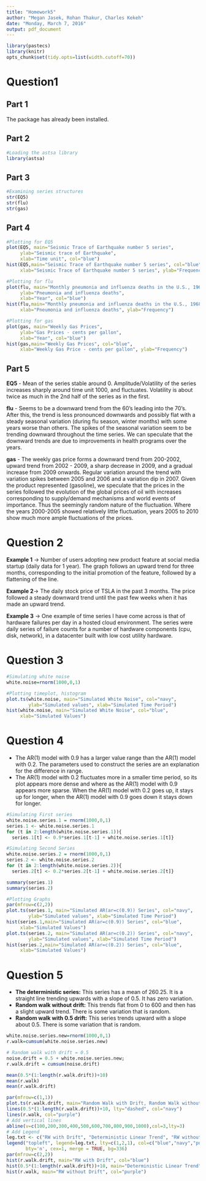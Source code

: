 ```yaml
---
title: "Homework5"
author: "Megan Jasek, Rohan Thakur, Charles Kekeh"
date: "Monday, March 7, 2016"
output: pdf_document
---
```


```r
library(pastecs)
library(knitr)
opts_chunk$set(tidy.opts=list(width.cutoff=70))
```

Question1
==========
Part 1
------
The package has already been installed.

Part 2
------

```r
#Loading the astsa library
library(astsa)
```

Part 3
------

```r
#Examining series structures
str(EQ5)
str(flu)
str(gas)
```

Part 4
------
```r
#Plotting for EQ5
plot(EQ5, main="Seismic Trace of Earthquake number 5 series",
     ylab="Seismic trace of Earthquake",
     xlab="Time unit", col="blue")
hist(EQ5,main="Seismic Trace of Earthquake number 5 series", col="blue",
     xlab="Seismic Trace of Earthquake number 5 series", ylab="Frequency")

#Plotting for flu
plot(flu, main="Monthly pneumonia and influenza deaths in the U.S., 1968 to 1978",
     ylab="Pneumonia and influenza deaths",
     xlab="Year", col="blue")
hist(flu,main="Monthly pneumonia and influenza deaths in the U.S., 1968 to 1978", col="blue",
     xlab="Pneumonia and influenza deaths", ylab="Frequency")

#Plotting for gas
plot(gas, main="Weekly Gas Prices",
     ylab="Gas Prices - cents per gallon",
     xlab="Year", col="blue")
hist(gas,main="Weekly Gas Prices", col="blue",
     xlab="Weekly Gas Price - cents per gallon", ylab="Frequency")
```



Part 5
------
**EQ5** -  Mean of the series stable around 0. Amplitude/Volatility of the series increases sharply around time unit 1000, and fluctuates.  Volatility is about twice as much in the 2nd half of the series as in the first.

**flu** - Seems to be a downward trend from the 60's leading into the 70's. After this, the  trend is less pronounced downwards and possibly flat with a steady seasonal variation (during flu season, winter months) with some years worse than others.  The spikes of the seasonal variation seem to be trending downward throughout the time series. 
We can speculate that the downward trends are due to improvements in health programs over the years.

**gas** - The weekly gas price forms a downward trend from 200-2002, upward trend from 2002 - 2009, a sharp decrease in 2009, and a gradual increase from 2009 onwards.  Regular variation around the trend with variation spikes between 2005 and 2006 and a variation dip in 2007.
Given the product represented (gasoline), we speculate that the prices in the series followed the evolution of the global prices of oil with increases corresponding to supply/demand mechanisms and world events of importance. Thus the seemingly random nature of the fluctuation. Where the years 2000-2005 showed relatively little fluctuation, years 2005 to 2010 show much more ample fluctuations of the prices.

Question 2
==========
**Example 1** -> Number of users adopting new product feature at social media startup (daily data for 1 year). The graph follows an upward trend for three months, corresponding to the initial promotion of the feature, followed by a flattening of the line.

**Example 2**-> The daily stock price of TSLA in the past 3 months. The price followed a steady downward trend until the past few weeks when it has made an upward trend.

**Example 3** -> One example of time series I have come across is that of hardware failures per
day in a hosted cloud environment. The series were daily series of failure counts for a number of hardware components (cpu, disk, network), in a datacenter built with low cost utility hardware.


Question 3
==========
```r
#Simulating white noise
white.noise=rnorm(1000,0,1) 

#Plotting timeplot, histogram
plot.ts(white.noise, main="Simulated White Noise", col="navy",
        ylab="Simulated values", xlab="Simulated Time Period")
hist(white.noise, main="Simulated White Noise", col="blue",
     xlab="Simulated Values")
```


Question 4
==========
- The AR(1) model with 0.9 has a larger value range than the AR(1) model with 0.2. The parameters used to construct the series are an explanation for the difference in range.
- The AR(1) model with 0.2 fluctuates more in a smaller time period, so its plot appears more dense and where as the AR(1) model with 0.9 appears more sparse.  When the AR(1) model with 0.2 goes up, it stays up for longer, when the AR(1) model with 0.9 goes down it stays down for longer.

```r
#Simulating First series
white.noise.series.1 = rnorm(1000,0,1)
series.1 <- white.noise.series.1
for (t in 2:length(white.noise.series.1)){
  series.1[t] <- 0.9*series.1[t-1] + white.noise.series.1[t]}

#Simulating Second Series
white.noise.series.2 = rnorm(1000,0,1)
series.2 <- white.noise.series.2
for (t in 2:length(white.noise.series.2)){
  series.2[t] <- 0.2*series.2[t-1] + white.noise.series.2[t]}

summary(series.1)
summary(series.2)

#Plotting Graphs
par(mfrow=c(2,2))
plot.ts(series.1, main="Simulated AR(ar=c(0.9)) Series", col="navy",
        ylab="Simulated values", xlab="Simulated Time Period")
hist(series.1,main="Simulated AR(ar=c(0.9)) Series", col="blue",
     xlab="Simulated Values")
plot.ts(series.2, main="Simulated AR(ar=c(0.2)) Series", col="navy",
        ylab="Simulated values", xlab="Simulated Time Period")
hist(series.2,main="Simulated AR(ar=c(0.2)) Series", col="blue",
     xlab="Simulated Values")
```


Question 5
==========
- __The deterministic series:__ This series has a mean of 260.25.  It is a straight line trending upwards with a slope of 0.5.  It has zero variation.
- __Random walk without drift:__ This trends flat from 0 to 600 and then has a slight upward trend.  There is some variation that is random.
- __Random walk with 0.5 drift:__ This series trends upward with a slope about 0.5.  There is some variation that is random.


```r
white.noise.series.new=rnorm(1000,0,1)
r.walk=cumsum(white.noise.series.new) 

# Random walk with drift = 0.5
noise.drift = 0.5 + white.noise.series.new; 
r.walk.drift = cumsum(noise.drift) 

mean(0.5*(1:length(r.walk.drift))+10)
mean(r.walk)
mean(r.walk.drift)

par(mfrow=c(1,1))
plot.ts(r.walk.drift, main="Random Walk with Drift, Random Walk without Drift, Deterministic Trend", col="blue", ylab="Values", xlab="Simulated Time Period", bg=38)
lines(0.5*(1:length(r.walk.drift))+10, lty="dashed", col="navy")
lines(r.walk, col="purple")
# Add vertical lines
abline(v=c(100,200,300,400,500,600,700,800,900,1000),col=3,lty=3)
# Add Legend
leg.txt <- c("RW with Drift", "Deterministic Linear Trend", "RW without Drift")
legend("topleft", legend=leg.txt, lty=c(1,2,1), col=c("blue","navy","purple"),
       bty='n', cex=1, merge = TRUE, bg=336)
par(mfrow=c(2,2))
hist(r.walk.drift, main="RW with Drift", col="blue")
hist(0.5*(1:length(r.walk.drift))+10, main="Deterministic Linear Trend", col="navy")
hist(r.walk, main="RW without Drift", col="purple")
```



